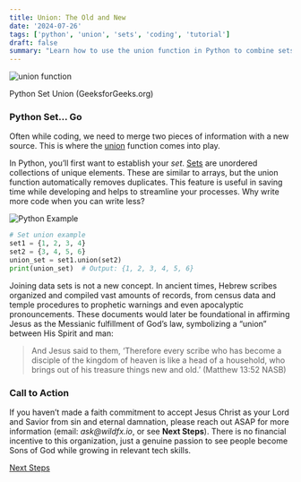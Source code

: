```yaml
---
title: Union: The Old and New
date: '2024-07-26'
tags: ['python', 'union', 'sets', 'coding', 'tutorial']
draft: false
summary: "Learn how to use the union function in Python to combine sets efficiently."
---
```


<div style={{ textAlign: 'center' }}>
  <img src="https://substack-post-media.s3.amazonaws.com/public/images/fdf698fa-958e-492e-b68e-917b5dc8fd55_338x325.jpeg" alt="union function" />
  <p>Python Set Union (GeeksforGeeks.org)</p>
</div>

### Python Set... Go

Often while coding, we need to merge two pieces of information with a new source. This is where the [union](https://www.w3schools.com/python/ref_set_union.asp) function comes into play.

In Python, you’ll first want to establish your _set_. [Sets](https://www.geeksforgeeks.org/union-function-python/#) are unordered collections of unique elements. These are similar to arrays, but the union function automatically removes duplicates. This feature is useful in saving time while developing and helps to streamline your processes. Why write more code when you can write less?

![Python Example](https://substack-post-media.s3.amazonaws.com/public/images/b52ae0f7-dd92-4586-bcdb-8e41253dff20_800x576.gif)

```python
# Set union example
set1 = {1, 2, 3, 4}
set2 = {3, 4, 5, 6}
union_set = set1.union(set2)
print(union_set)  # Output: {1, 2, 3, 4, 5, 6}
```

Joining data sets is not a new concept. In ancient times, Hebrew scribes organized and compiled vast amounts of records, from census data and temple procedures to prophetic warnings and even apocalyptic pronouncements. These documents would later be foundational in affirming Jesus as the Messianic fulfillment of God’s law, symbolizing a “union” between His Spirit and man:

> And Jesus said to them, ‘Therefore every scribe who has become a disciple of the kingdom of heaven is like a head of a household, who brings out of his treasure things new and old.’ (Matthew 13:52 NASB)

### Call to Action

If you haven’t made a faith commitment to accept Jesus Christ as your Lord and Savior from sin and eternal damnation, please reach out ASAP for more information (email: _ask@wildfx.io_, or see **Next Steps**). There is no financial incentive to this organization, just a genuine passion to see people become Sons of God while growing in relevant tech skills.

[Next Steps](https://www.gotquestions.org/new-Christian.html)
